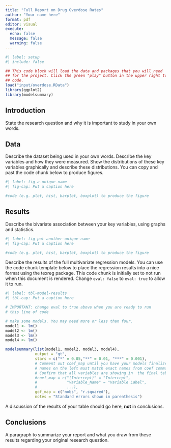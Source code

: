 ```yaml
---
title: "Full Report on Drug Overdose Rates"
author: "Your name here"
format: pdf
editor: visual
execute:
  echo: false
  message: false
  warning: false
---
```


```r
#| label: setup
#| include: false

## This code block will load the data and packages that you will need
## for the project. Click the green "play" button in the upper right to run this
## code.
load("input/overdose.RData")
library(ggplot2)
library(modelsummary)
```

## Introduction

State the research question and why it is important to study in your own words.

## Data

Describe the dataset being used in your own words. Describe the key variables and how they were measured. Show the distributions of these key variables graphically and describe these distributions. You can copy and past the code chunk below to produce figures.

```r
#| label: fig-a-unique-name
#| fig-cap: Put a caption here

#code (e.g. plot, hist, barplot, boxplot) to produce the figure
```

## Results

Describe the bivariate association between your key variables, using graphs and statistics.

```r
#| label: fig-put-another-unique-name
#| fig-cap: Put a caption here

#code (e.g. plot, hist, barplot, boxplot) to produce the figure
```

Describe the results of the full multivariate regression models. You can use the code chunk template below to place the regression results into a nice format using the texreg package. This code chunk is initially set to not run when this document is rendered. Change `eval: false` to `eval: true` to allow it to run.

```r
#| label: tbl-model-results
#| tbl-cap: Put a caption here

# IMPORTANT: change eval to true above when you are ready to run
# this line of code

# make some models. You may need more or less than four. 
model1 <- lm()
model2 <- lm()
model3 <- lm()
model4 <- lm()

modelsummary(list(model1, model2, model3, model4), 
             output = "gt",
             stars = c("*" = 0.05,"**" = 0.01, "***" = 0.001),
             # Comment out coef_map until you have your models finalized. All 
             # names on the left must match exact names from coef command. 
             # Confirm that all variables are showing in  the final table.
             #coef_map = c("(Intercept)" = "Intercept",
             #             "Variable_Name" = "Variable Label",
             #             ...),
             gof_map = c("nobs", "r.squared"),
             notes = "Standard errors shown in parenthesis")
```

A discussion of the results of your table should go here, **not** in conclusions.

## Conclusions

A paragraph to summarize your report and what you draw from these results regarding your original research question.